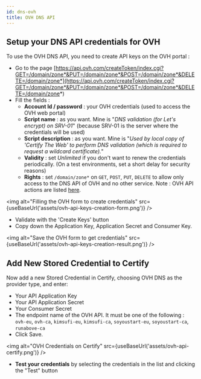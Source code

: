 ```yaml
---
id: dns-ovh
title: OVH DNS API
---
```



## Setup your DNS API credentials for OVH
To use the OVH DNS API, you need to create API keys on the OVH portal : 

- Go to the page [https://api.ovh.com/createToken/index.cgi?GET=/domain/zone*&PUT=/domain/zone*&POST=/domain/zone*&DELETE=/domain/zone*](https://api.ovh.com/createToken/index.cgi?GET=/domain/zone*&PUT=/domain/zone*&POST=/domain/zone*&DELETE=/domain/zone*)
- Fill the fields :
   - **Account Id / password** : your OVH credentials (used to access the OVH web portal)
   - **Script name** : as you want. Mine is "*DNS validation (for Let's encrypt) on SRV-01*" (because SRV-01 is the server where the credentials will be used)
   - **Script description** : as you want. Mine is "*Used by local copy of 'Certify The Web' to perform DNS validation (which is required to request a wildcard certificate).*"
   - **Validity** : set *Unlimited* if you don't want to renew the credentials periodically. (On a test environments, set a short delay for security reasons)
   - **Rights** : set `/domain/zone*` on `GET`, `POST`, `PUT`, `DELETE` to allow only access to the DNS API of OVH and no other service. Note : OVH API actions are listed [here](https://api.ovh.com/console/#/domain).

<img alt="Filling the OVH form to create credentials" src={useBaseUrl('assets/ovh-api-keys-creation-form.png')} />

- Validate with the 'Create Keys' button
- Copy down the Application Key, Application Secret and Consumer Key.

<img alt="Save the OVH form to get credentials" src={useBaseUrl('assets/ovh-api-keys-creation-result.png')} />

## Add New Stored Credential to Certify

Now add a new Stored Credential in Certify, choosing OVH DNS as the provider type, and enter:

- Your API Application Key
- Your API Application Secret
- Your Consumer Secret
- The endpoint name of the OVH API. It must be one of the following : `ovh-eu`, `ovh-ca`, `kimsufi-eu`, `kimsufi-ca`, `soyoustart-eu`, `soyoustart-ca`, `runabove-ca`
- Click Save.

<img alt="OVH Credentials on Certify" src={useBaseUrl('assets/ovh-api-certify.png')} />

- **Test your credentials** by selecting the credentials in the list and clicking the "Test" button

